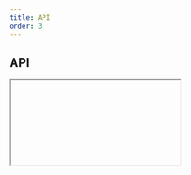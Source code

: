 ```yaml
---
title: API
order: 3
---
```



## API

<Iframe url="/apis/Tabs.html" />

## Setup

There are 2 ways to initialise the component.

### Automatic

Add `data-ecl-auto-init="Tabs"` attribute to component's markup:

```html
<div class="ecl-tabs" data-ecl-tabs data-ecl-auto-init="Tabs">...</div>
```

Use the `ECL` library's `autoInit()` (`ECL.autoInit()`) when your page is ready or other custom event you want to hook onto.

### Manual

Get target element, create an instance and invoke `init()`.

Given you have 1 element with an attribute `data-ecl-tabs` on the page:

```js
var elt = document.querySelector('[data-ecl-tabs]');
var tabs = new ECL.Tabs(elt);
tabs.init();
```
